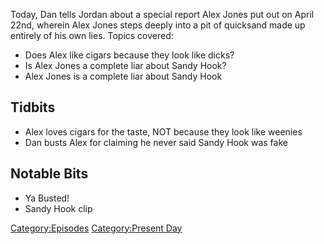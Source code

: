 {{DEFAULTSORT:
    #_EPISODE_0033:April 22, 2017
}}{{Episode
    | title           = April 22, 2017
    | caption         = Listen to this episode on [https://knowledgefight.libsyn.com/knowledge-fight-april-22-2017 Libsyn] [https://open.spotify.com/episode/0AwoYjfj0qNEXaVqVlkxxr Spotify]
    | episodeNumber   = 33
    | length          = 02:16:11
    | airDate         = April 25, 2017
    | coverageDate    = April 22, 2017
    | episodeType     = [[:Category:Present Day|Present Day]]
    | previousEpisode = [[32: April 21, 2017]]
    | nextEpisode     = [[34: April 25, 2017]]
}}

{{Stub}}

Today, Dan tells Jordan about a special report Alex Jones put out on April 22nd, wherein Alex Jones steps deeply into a pit of quicksand made up entirely of his own lies. Topics covered:

*Does Alex like cigars because they look like dicks?
*Is Alex Jones a complete liar about Sandy Hook?
*Alex Jones is a complete liar about Sandy Hook

==Tidbits==

*Alex loves cigars for the taste, NOT because they look like weenies
*Dan busts Alex for claiming he never said Sandy Hook was fake

==Notable Bits==

*Ya Busted!
*Sandy Hook clip

[[Category:Episodes]]
[[Category:Present Day]]
